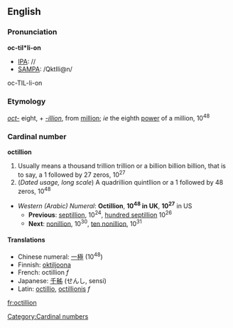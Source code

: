 ==English==

===Pronunciation===
'''oc-til*li-on'''
*[[IPA]]: //
*[[SAMPA]]: /QktIli@n/
oc-TIL-li-on

===Etymology===
''[[oct-]]'' eight, + ''[[-illion]]'', from [[million]]; ''ie'' the eighth [[power]] of a million, 10<sup>48</sup>

===Cardinal number===
'''octillion'''
#Usually means a thousand trillion trillion or a billion billion billion, that is to say, a 1 followed by 27 zeros, 10<sup>27</sup>
#(''Dated usage, long scale'') A quadrillion quintllion or a 1 followed by 48 zeros, 10<sup>48</sup>
*''Western (Arabic) Numeral'': '''Octillion''', '''10<sup>48</sup> in UK''', '''10<sup>27</sup>''' in US
**'''Previous''': [[septillion]], 10<sup>24</sup>, [[hundred septillion]] 10<sup>26</sup>
**'''Next''': [[nonillion]], 10<sup>30</sup>, [[ten nonillion]], 10<sup>31</sup>
====Translations====
*Chinese numeral: [[一]][[極]] (10<sup>48</sup>)
*Finnish: [[oktiljoona]]
*French: octillion ''f''
*Japanese: [[千]][[秭]] (せんし, sensi)
*Latin: [[octillio]], [[octillionis]] ''f''

[[Category:Cardinal numbers]]

[[fr:octillion]]